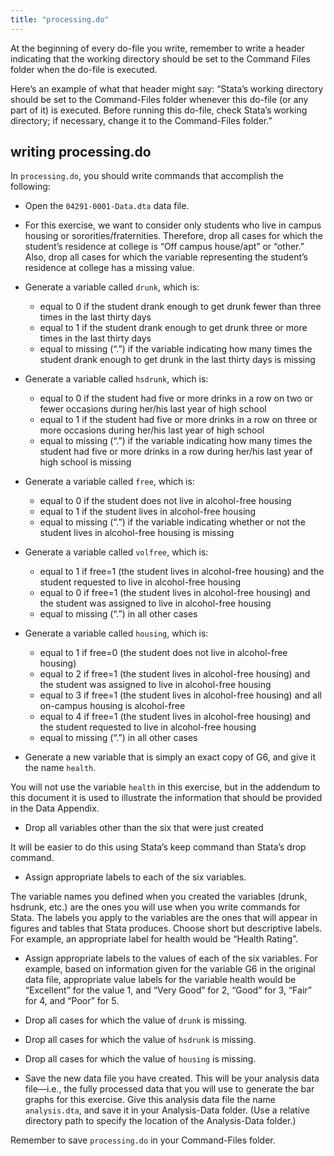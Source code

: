 ---
title: "processing.do"
---

At the beginning of every do-file you write, remember to write a header indicating that the working directory should be set to the Command Files folder when the do-file is executed.

::: {.callout-tip collapse="true"}
Here's an example of what that header might say: "Stata's working directory should be set to the Command-Files folder whenever this do-file (or any part of it) is executed.  Before running this do-file, check Stata's working directory; if necessary, change it to the Command-Files folder." 
:::

## writing processing.do

In `processing.do`, you should write commands that accomplish the following: 

- Open the `04291-0001-Data.dta` data file.  

- For this exercise, we want to consider only students who live in campus housing or sororities/fraternities.  Therefore, drop all cases for which the student’s residence at college is “Off campus house/apt” or “other.”  Also, drop all cases for which the variable representing the student’s residence at college has a missing value.

- Generate a variable called `drunk`, which is:

  - equal to 0 if the student drank enough to get drunk fewer than three times in the last thirty days
  - equal to 1 if the student drank enough to get drunk three or more times in the last thirty days
  - equal to missing (".") if the variable indicating how many times the student drank enough to get drunk in the last thirty days is missing

- Generate a variable called `hsdrunk`, which is:

  - equal to 0 if the student had five or more drinks in a row on two or fewer occasions during her/his last year of high school 
  - equal to 1 if the student had five or more drinks in a row on three or more occasions during her/his last year of high school 
  - equal to missing (".") if the variable indicating how many times the student had five or more drinks in a row during her/his last year of high school is missing
  
- Generate a variable called `free`, which is:
  - equal to 0 if the student does not live in alcohol-free housing
  - equal to 1 if the student lives in alcohol-free housing
  - equal to missing (".") if the variable indicating whether or not the student lives in alcohol-free housing is missing
  
- Generate a variable called `volfree`, which is:
  - equal to 1 if free=1 (the student lives in alcohol-free housing) and the student requested to live in alcohol-free housing
  - equal to 0 if free=1 (the student lives in alcohol-free housing) and the student was assigned to live in alcohol-free housing
  - equal to missing (".") in all other cases

- Generate a variable called `housing`, which is:
  - equal to 1 if free=0 (the student does not live in alcohol-free housing)
  - equal to 2 if free=1 (the student lives in alcohol-free housing) and the student was assigned to live in alcohol-free housing
  - equal to 3 if free=1 (the student lives in alcohol-free housing) and all on-campus housing is alcohol-free
  - equal to 4 if free=1 (the student lives in alcohol-free housing) and the student requested to live in alcohol-free housing
  - equal to missing (".") in all other cases

- Generate a new variable that is simply an exact copy of G6, and give it the name `health`. 

::: {.callout-tip collapse="true"}
You will not use the variable `health` in this exercise, but in the addendum to this document it is used to illustrate the information that should be provided in the Data Appendix.
:::

- Drop all variables other than the six that were just created

::: {.callout-tip collapse="true"}
It will be easier to do this using Stata's keep command than Stata's drop command.
:::

- Assign appropriate labels to each of the six variables.  

::: {.callout-tip collapse="true"}
The variable names you defined when you created the variables (drunk, hsdrunk, etc.) are the ones you will use when you write commands for Stata.  The labels you apply to the variables are the ones that will appear in figures and tables that Stata produces.  Choose short but descriptive labels.  For example, an appropriate label for health would be "Health Rating".
:::

- Assign appropriate labels to the values of each of the six variables.  For example, based on information given for the variable G6 in the original data file, appropriate value labels for the variable health would be "Excellent" for the value 1, and "Very Good" for 2, "Good" for 3, "Fair" for 4, and "Poor" for 5. 

- Drop all cases for which the value of `drunk` is missing.
- Drop all cases for which the value of `hsdrunk` is missing.
- Drop all cases for which the value of `housing` is missing.

- Save the new data file you have created.  This will be your analysis data file—i.e., the fully processed data that you will use to generate the bar graphs for this exercise.  Give this analysis data file the name `analysis.dta`, and save it in your Analysis-Data folder.  (Use a relative directory path to specify the location of the Analysis-Data folder.)


Remember to save `processing.do` in your Command-Files folder.


